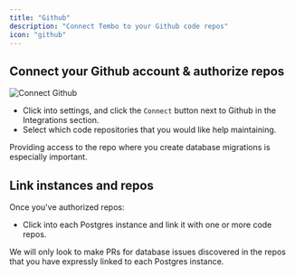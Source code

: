 ```yaml
---
title: "Github"
description: "Connect Tembo to your Github code repos"
icon: "github"
---
```


## Connect your Github account & authorize repos

<Frame>
  <img
    src="/images/connect_github.png"
    alt="Connect Github"
    style={{ borderRadius: "0.5rem" }}
  />
</Frame>

- Click into settings, and click the `Connect` button next to Github in the Integrations section.
- Select which code repositories that you would like help maintaining.

<Info>
  Providing access to the repo where you create database migrations is
  especially important.
</Info>

## Link instances and repos

Once you've authorized repos:

- Click into each Postgres instance and link it with one or more code repos.

<Info>
  We will only look to make PRs for database issues discovered in the repos that
  you have expressly linked to each Postgres instance.
</Info>
